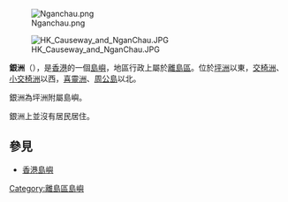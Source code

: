 [[File:Nganchau.png|right]]

[[File:HK_Causeway_and_NganChau.JPG|right]]

'''銀洲'''（{{lang-en|Ngan Chau}}），是[[香港|香港]]的一個[[島嶼|島嶼]]，地區行政上屬於[[離島區|離島區]]。位於[[坪洲|坪洲]]以東，[[交椅洲|交椅洲]]、[[小交椅洲|小交椅洲]]以西，[[喜靈洲|喜靈洲]]、[[周公島|周公島]]以北。

銀洲為坪洲附屬島嶼。

銀洲上並沒有居民居住。

==參見==

*[[香港島嶼|香港島嶼]]
{{HK-geo-stub}}
{{香港島嶼}}

[[Category:離島區島嶼|Category:離島區島嶼]]